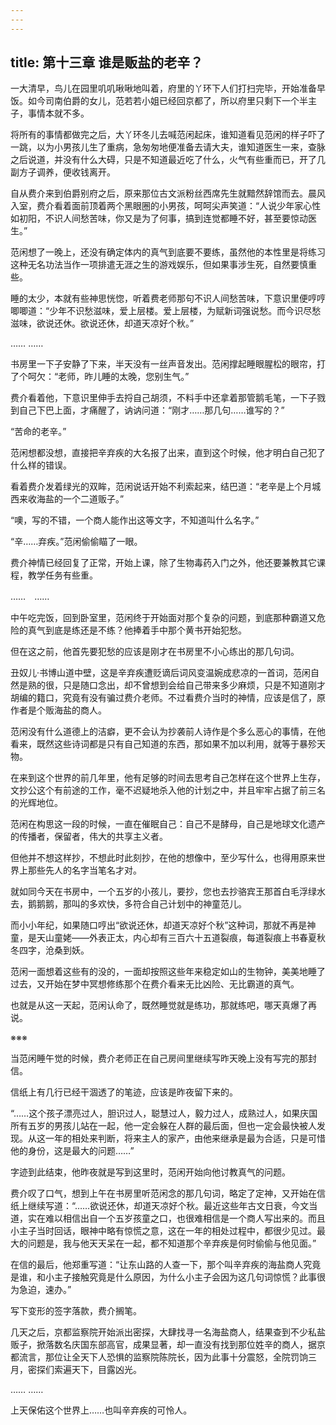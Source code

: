 ```yaml
---
---
---
```

title: 第十三章 谁是贩盐的老辛？
---




一大清早，鸟儿在园里叽叽啾啾地叫着，府里的丫环下人们打扫完毕，开始准备早饭。如今司南伯爵的女儿，范若若小姐已经回京都了，所以府里只剩下一个半主子，事情本就不多。

将所有的事情都做完之后，大丫环冬儿去喊范闲起床，谁知道看见范闲的样子吓了一跳，以为小男孩儿生了重病，急匆匆地便准备去请大夫，谁知道医生一来，查脉之后说道，并没有什么大碍，只是不知道最近吃了什么，火气有些重而已，开了几副方子调养，便收钱离开。

自从费介来到伯爵别府之后，原来那位古文派粉丝西席先生就黯然辞馆而去。晨风入室，费介看着面前顶着两个黑眼圈的小男孩，呵呵尖声笑道：“人说少年家心性如初阳，不识人间愁苦味，你又是为了何事，搞到连觉都睡不好，甚至要惊动医生。”

范闲想了一晚上，还没有确定体内的真气到底要不要练，虽然他的本性里是将练习这种无名功法当作一项排遣无涯之生的游戏娱乐，但如果事涉生死，自然要慎重些。

睡的太少，本就有些神思恍惚，听着费老师那句不识人间愁苦味，下意识里便哼哼唧唧道：“少年不识愁滋味，爱上层楼。爱上层楼，为赋新词强说愁。而今识尽愁滋味，欲说还休。欲说还休，却道天凉好个秋。”

…… ……

书房里一下子安静了下来，半天没有一丝声音发出。范闲撑起睡眼腥松的眼帘，打了个呵欠：“老师，昨儿睡的太晚，您别生气。”

费介看着他，下意识里伸手去捋自己胡须，不料手中还拿着那管鹅毛笔，一下子戮到自己下巴上面，才痛醒了，讷讷问道：“刚才……那几句……谁写的？”

“苦命的老辛。”

范闲想都没想，直接把辛弃疾的大名报了出来，直到这个时候，他才明白自己犯了什么样的错误。

看着费介发着绿光的双眸，范闲说话开始不利索起来，结巴道：“老辛是上个月城西来收海盐的一个二道贩子。”

“噢，写的不错，一个商人能作出这等文字，不知道叫什么名字。”

“辛……弃疾。”范闲偷偷瞄了一眼。

费介神情已经回复了正常，开始上课，除了生物毒药入门之外，他还要兼教其它课程，教学任务有些重。

……　……

中午吃完饭，回到卧室里，范闲终于开始面对那个复杂的问题，到底那种霸道又危险的真气到底是练还是不练？他捧着手中那个黄书开始犯愁。

但在这之前，他首先要犯愁的应该是刚才在书房里不小心练出的那几句词。

丑奴儿·书博山道中壁，这是辛弃疾遭贬谪后词风变温婉成悲凉的一首词，范闲自然是熟的很，只是随口念出，却不曾想到会给自己带来多少麻烦，只是不知道刚才胡编的籍口，究竟有没有骗过费介老师。不过看费介当时的神情，应该是信了，原作者是个贩海盐的商人。

范闲没有什么道德上的洁癖，更不会认为抄袭前人诗作是个多么恶心的事情，在他看来，既然这些诗词都是只有自己知道的东西，那如果不加以利用，就等于暴殄天物。

在来到这个世界的前几年里，他有足够的时间去思考自己怎样在这个世界上生存，文抄公这个有前途的工作，毫不迟疑地杀入他的计划之中，并且牢牢占据了前三名的光辉地位。

范闲在构思这一段的时候，一直在催眠自己：自己不是酵母，自己是地球文化遗产的传播者，保留者，伟大的共享主义者。

但他并不想这样抄，不想此时此刻抄，在他的想像中，至少写什么，也得用原来世界上那些先人的名字当笔名才对。

就如同今天在书房中，一个五岁的小孩儿，要抄，您也去抄骆宾王那首白毛浮绿水去，鹅鹅鹅，那叫的多欢快，多符合自己计划中的神童范儿。

而小小年纪，如果随口哼出“欲说还休，却道天凉好个秋”这种词，那就不再是神童，是天山童姥——外表正太，内心却有三百六十五道裂痕，每道裂痕上书春夏秋冬四字，沧桑到妖。

范闲一面想着这些有的没的，一面却按照这些年来稳定如山的生物钟，美美地睡了过去，又开始在梦中冥想修练那个在费介看来无比凶险、无比霸道的真气。

也就是从这一天起，范闲认命了，既然睡觉就是练功，那就练吧，哪天真爆了再说。

※※※

当范闲睡午觉的时候，费介老师正在自己房间里继续写昨天晚上没有写完的那封信。

信纸上有几行已经干涸透了的笔迹，应该是昨夜留下来的。

“……这个孩子漂亮过人，胆识过人，聪慧过人，毅力过人，成熟过人，如果庆国所有五岁的男孩儿站在一起，他一定会躲在人群的最后面，但也一定会最快被人发现。从这一年的相处来判断，将来主人的家产，由他来继承是最为合适，只是可惜他的身份，这是最大的问题……”

字迹到此结束，他昨夜就是写到这里时，范闲开始向他讨教真气的问题。

费介叹了口气，想到上午在书房里听范闲念的那几句词，略定了定神，又开始在信纸上继续写道：“……欲说还休，却道天凉好个秋。最近这些年古文日衰，今文当道，实在难以相信出自一个五岁孩童之口，也很难相信是一个商人写出来的。而且小主子当时回话，眼神中略有惊慌之意，这在一年的相处过程中，都很少见过。最大的问题是，我与他天天呆在一起，都不知道那个辛弃疾是何时偷偷与他见面。”

在信的最后，他郑重写道：“让东山路的人查一下，那个叫辛弃疾的海盐商人究竟是谁，和小主子接触究竟是什么原因，为什么小主子会因为这几句词惊慌？此事很为急迫，速办。”

写下变形的签字落款，费介搁笔。

几天之后，京都监察院开始派出密探，大肆找寻一名海盐商人，结果查到不少私盐贩子，掀落数名庆国东部高官，成果显著，却一直没有找到那位姓辛的商人，据京都流言，那位让全天下人恐惧的监察院陈院长，因为此事十分震怒，全院罚饷三月，密探们索遍天下，目露凶光。

…… ……

上天保佑这个世界上……也叫辛弃疾的可怜人。